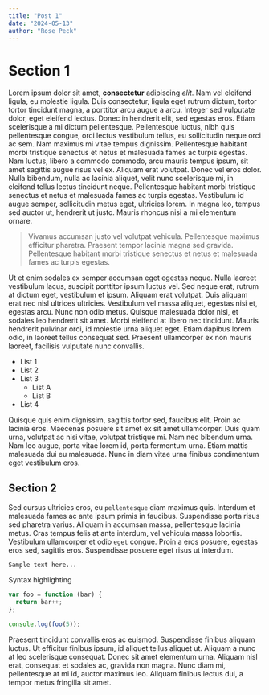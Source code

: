 ```yaml
---
title: "Post 1"
date: "2024-05-13"
author: "Rose Peck"
---
```


# Section 1

Lorem ipsum dolor sit amet, **consectetur** adipiscing _elit_. Nam vel eleifend ligula, eu molestie ligula. Duis consectetur, ligula eget rutrum dictum, tortor tortor tincidunt magna, a porttitor arcu augue a arcu. Integer sed vulputate dolor, eget eleifend lectus. Donec in hendrerit elit, sed egestas eros. Etiam scelerisque a mi dictum pellentesque. Pellentesque luctus, nibh quis pellentesque congue, orci lectus vestibulum tellus, eu sollicitudin neque orci ac sem. Nam maximus mi vitae tempus dignissim. Pellentesque habitant morbi tristique senectus et netus et malesuada fames ac turpis egestas. Nam luctus, libero a commodo commodo, arcu mauris tempus ipsum, sit amet sagittis augue risus vel ex. Aliquam erat volutpat. Donec vel eros dolor. Nulla bibendum, nulla ac lacinia aliquet, velit nunc scelerisque mi, in eleifend tellus lectus tincidunt neque. Pellentesque habitant morbi tristique senectus et netus et malesuada fames ac turpis egestas. Vestibulum id augue semper, sollicitudin metus eget, ultricies lorem. In magna leo, tempus sed auctor ut, hendrerit ut justo. Mauris rhoncus nisi a mi elementum ornare.

> Vivamus accumsan justo vel volutpat vehicula. Pellentesque maximus efficitur pharetra. Praesent tempor lacinia magna sed gravida. Pellentesque habitant morbi tristique senectus et netus et malesuada fames ac turpis egestas.

Ut et enim sodales ex semper accumsan eget egestas neque. Nulla laoreet vestibulum lacus, suscipit porttitor ipsum luctus vel. Sed neque erat, rutrum at dictum eget, vestibulum et ipsum. Aliquam erat volutpat. Duis aliquam erat nec nisl ultrices ultricies. Vestibulum vel massa aliquet, egestas nisi et, egestas arcu. Nunc non odio metus. Quisque malesuada dolor nisi, et sodales leo hendrerit sit amet. Morbi eleifend at libero nec tincidunt. Mauris hendrerit pulvinar orci, id molestie urna aliquet eget. Etiam dapibus lorem odio, in laoreet tellus consequat sed. Praesent ullamcorper ex non mauris laoreet, facilisis vulputate nunc convallis. 

- List 1
- List 2
- List 3
  - List A
  - List B
- List 4

Quisque quis enim dignissim, sagittis tortor sed, faucibus elit. Proin ac lacinia eros. Maecenas posuere sit amet ex sit amet ullamcorper. Duis quam urna, volutpat ac nisi vitae, volutpat tristique mi. Nam nec bibendum urna. Nam leo augue, porta vitae lorem id, porta fermentum urna. Etiam mattis malesuada dui eu malesuada. Nunc in diam vitae urna finibus condimentum eget vestibulum eros. 

## Section 2

Sed cursus ultricies eros, eu `pellentesque` diam maximus quis. Interdum et malesuada fames ac ante ipsum primis in faucibus. Suspendisse porta risus sed pharetra varius. Aliquam in accumsan massa, pellentesque lacinia metus. Cras tempus felis at ante interdum, vel vehicula massa lobortis. Vestibulum ullamcorper et odio `eget` congue. Proin a eros posuere, egestas eros sed, sagittis eros. Suspendisse posuere eget risus ut interdum. 

```
Sample text here...
```

Syntax highlighting

``` js
var foo = function (bar) {
  return bar++;
};

console.log(foo(5));
```

Praesent tincidunt convallis eros ac euismod. Suspendisse finibus aliquam luctus. Ut efficitur finibus ipsum, id aliquet tellus aliquet ut. Aliquam a nunc at leo scelerisque consequat. Donec sit amet elementum urna. Aliquam nisl erat, consequat et sodales ac, gravida non magna. Nunc diam mi, pellentesque at mi id, auctor maximus leo. Aliquam finibus lectus dui, a tempor metus fringilla sit amet.

